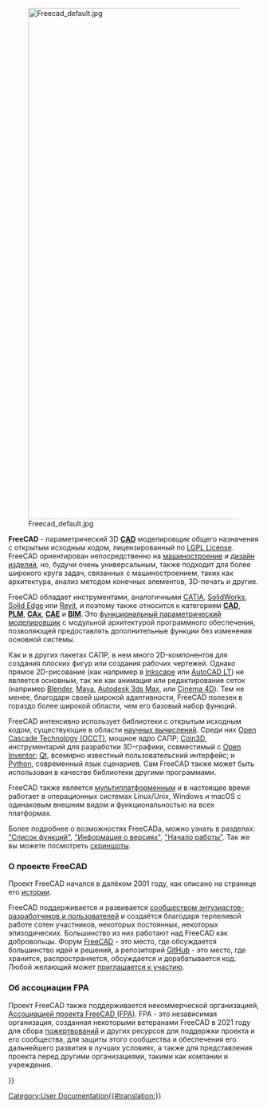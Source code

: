 <languages/>
{{Docnav/ru
|[[Online Help Startpage/ru|Онлайн Справка. Стартовая страница.]]
|[[Feature list/ru|Список функций]]
}}

[[Image:Freecad default.jpg|1024px|center]] 

'''FreeCAD''' - параметрический 3D [http://en.wikipedia.org/wiki/CAD '''CAD'''] моделировщик общего назначения с открытым исходным кодом, лицензированный по [[License|LGPL License]]. FreeCAD ориентирован непосредственно на [http://en.wikipedia.org/wiki/Mechanical_engineering машиностроение] и [http://en.wikipedia.org/wiki/Product_design дизайн изделий], но, будучи очень универсальным, также подходит для более широкого круга задач, связанных с машиностроением, таких как архитектура, анализ методом конечных элементов, 3D-печать и другие.

FreeCAD обладает инструментами, аналогичными [https://en.wikipedia.org/wiki/CATIA CATIA], [http://en.wikipedia.org/wiki/Solidworks SolidWorks], [http://en.wikipedia.org/wiki/Solid_Edge Solid Edge] или [https://en.wikipedia.org/wiki/Autodesk_Revit Revit], и поэтому также относится к категориям [http://en.wikipedia.org/wiki/CAD '''CAD'''], [http://en.wikipedia.org/wiki/Product_Lifecycle_Management '''PLM'''], [http://en.wikipedia.org/wiki/CAx '''CAx'''], [http://en.wikipedia.org/wiki/Computer-aided_engineering '''CAE'''] и [https://en.wikipedia.org/wiki/Building_information_modeling '''BIM''']. Это [http://en.wikipedia.org/wiki/Parametric_feature_based_modeler функциональный параметрический моделировщик] с модульной архитектурой программного обеспечения, позволяющей предоставлять дополнительные функции без изменения основной системы.

Как и в других пакетах САПР, в нем много 2D-компонентов для создания плоских фигур или создания рабочих чертежей. Однако прямое 2D-рисование (как например в [https://inkscape.org/ Inkscape] или [http://en.wikipedia.org/wiki/AutoCAD#AutoCAD_LT AutoCAD LT]) не является основным, так же как анимация или редактирование сеток (например [https://www.blender.org/ Blender], [http://en.wikipedia.org/wiki/Maya_(software) Maya], [https://en.wikipedia.org/wiki/Autodesk_3ds_Max Autodesk 3ds Max], или [http://en.wikipedia.org/wiki/CINEMA_4D Cinema 4D]). Тем не менее, благодаря своей широкой адаптивности, FreeCAD полезен в гораздо более широкой области, чем его базовый набор функций.

FreeCAD интенсивно использует библиотеки с открытым исходным кодом, существующие в области [http://en.wikipedia.org/wiki/Scientific_Computation научных вычислений]. Среди них [http://OpenCascade.org Open Cascade Technology (OCCT)], мощное ядро САПР; [https://bitbucket.org/Coin3D/coin/wiki/Home Coin3D], инструментарий для разработки 3D-графики, совместимый с [http://en.wikipedia.org/wiki/Open_Inventor Open Inventor]; [http://www.qtsoftware.com/ Qt], всемирно известный пользовательский интерфейс; и [http://www.python.org Python], современный язык сценариев. Сам FreeCAD также может быть использован в качестве библиотеки другими программами.

FreeCAD также является [https://ru.wikipedia.org/wiki/%D0%9A%D1%80%D0%BE%D1%81%D1%81%D0%BF%D0%BB%D0%B0%D1%82%D1%84%D0%BE%D1%80%D0%BC%D0%B5%D0%BD%D0%BD%D0%BE%D0%B5_%D0%BF%D1%80%D0%BE%D0%B3%D1%80%D0%B0%D0%BC%D0%BC%D0%BD%D0%BE%D0%B5_%D0%BE%D0%B1%D0%B5%D1%81%D0%BF%D0%B5%D1%87%D0%B5%D0%BD%D0%B8%D0%B5 мультиплатформенным] и в настоящее время работает в операционных системах Linux/Unix, Windows и macOS с одинаковым внешним видом и функциональностью на всех платформах.

Более подробнее о возможностях FreeCADа, можно узнать в разделах: [[Feature_list/ru|"Список функций"]], [[Feature_list/ru#.D0.98.D0.BD.D1.84.D0.BE.D1.80.D0.BC.D0.B0.D1.86.D0.B8.D1.8F_.D0.BE_.D0.B2.D0.B5.D1.80.D1.81.D0.B8.D1.8F.D1.85|"Информация о версиях"]], [[Getting_started/ru|"Начало работы"]]. Так же вы можете посмотреть [[Screenshots/ru|скриншоты]].

<span id="About_the_FreeCAD_project"></span>
===О проекте FreeCAD ===

Проект FreeCAD начался в далёком 2001 году, как описано на странице его [[history|истории]]. 

FreeCAD поддерживается и развивается [[contributors/ru|сообществом энтузиастов-разработчиков и пользователей]] и создаётся благодаря терпеливой работе сотен участников, некоторых постоянных, некоторых эпизодических. Большинство из них работают над FreeCAD как добровольцы. Форум [http://forum.freecad.org FreeCAD] - это место, где обсуждается большинство идей и решений, а репозиторий [https://github.com/FreeCAD/FreeCAD GitHub] - это место, где хранится, распространяется, обсуждается и дорабатывается код. Любой желающий может [[Help FreeCAD/ru|приглашается к участию]].

<span id="About_the_FPA"></span>
=== Об ассоциации FPA ===

Проект FreeCAD также поддерживается некоммерческой организацией, [https://fpa.freecad.org Ассоциацией проекта FreeCAD (FPA)]. FPA - это независимая организация, созданная некоторыми ветеранами FreeCAD в 2021 году для сбора [[donate/ru|пожертвований]] и других ресурсов для поддержки проекта и его сообщества, для защиты этого сообщества и обеспечения его дальнейшего развития в лучших условиях, а также для представления проекта перед другими организациями, такими как компании и учреждения.


{{Docnav/ru
|[[Online Help Startpage/ru|Онлайн Справка. Стартовая страница.]]
|[[Feature list/ru|Список функций]]
}}

{{Userdocnavi{{#translation:}}}}
[[Category:User Documentation{{#translation:}}]]
